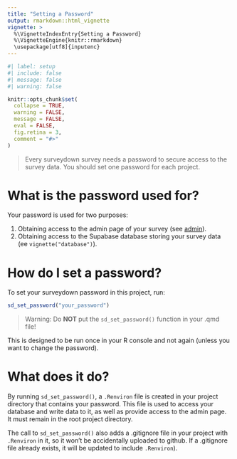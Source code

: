 ```yaml
---
title: "Setting a Password"
output: rmarkdown::html_vignette
vignette: >
  %\VignetteIndexEntry{Setting a Password}
  %\VignetteEngine{knitr::rmarkdown}
  \usepackage[utf8]{inputenc}
---
```


```r
#| label: setup
#| include: false
#| message: false
#| warning: false

knitr::opts_chunk$set(
  collapse = TRUE,
  warning = FALSE,
  message = FALSE,
  eval = FALSE,
  fig.retina = 3,
  comment = "#>"
)
```

> Every surveydown survey needs a password to secure access to the survey data. You should set one password for each project.

# What is the password used for?

Your password is used for two purposes:

1. Obtaining access to the admin page of your survey (see [admin](../articles/config.html#admin-page)).
2. Obtaining access to the Supabase database storing your survey data (ee `vignette("database")`).

# How do I set a password?

To set your surveydown password in this project, run:

```r
sd_set_password("your_password")
```

> Warning: Do **NOT** put the `sd_set_password()` function in your .qmd file!

This is designed to be run once in your R console and not again (unless you want to change the password).

# What does it do?

By running `sd_set_password()`, a `.Renviron` file is created in your project directory that contains your password. This file is used to access your database and write data to it, as well as provide access to the admin page. It must remain in the root project directory.

The call to `sd_set_password()` also adds a .gitignore file in your project with `.Renviron` in it, so it won't be accidentally uploaded to github. If a .gitignore file already exists, it will be updated to include `.Renviron`).
